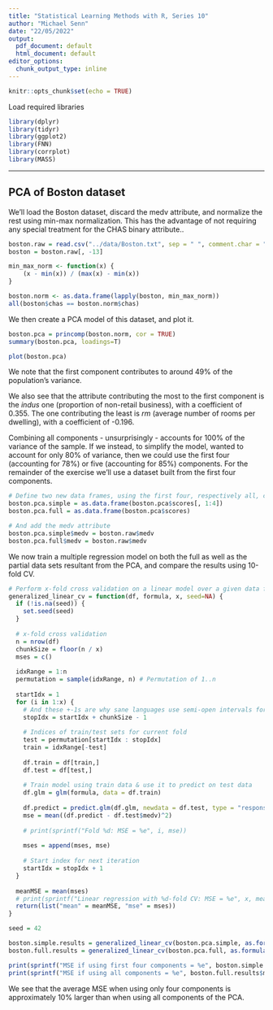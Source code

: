 ```yaml
---
title: "Statistical Learning Methods with R, Series 10"
author: "Michael Senn"
date: "22/05/2022"
output:
  pdf_document: default
  html_document: default
editor_options: 
  chunk_output_type: inline
---
```


```r
knitr::opts_chunk$set(echo = TRUE)
```

Load required libraries

```r
library(dplyr)
library(tidyr)
library(ggplot2)
library(FNN)
library(corrplot)
library(MASS)
```

------------------------------------------------------------------------

## PCA of Boston dataset

We'll load the Boston dataset, discard the medv attribute, and normalize the rest using min-max normalization. This has the advantage of not requiring any special treatment for the CHAS binary attribute..
```r
boston.raw = read.csv("../data/Boston.txt", sep = " ", comment.char = "#")
boston = boston.raw[, -13]

min_max_norm <- function(x) {
    (x - min(x)) / (max(x) - min(x))
}

boston.norm <- as.data.frame(lapply(boston, min_max_norm))
all(boston$chas == boston.norm$chas)
```


We then create a PCA model of this dataset, and plot it.
```r
boston.pca = princomp(boston.norm, cor = TRUE)
summary(boston.pca, loadings=T)
```
```r
plot(boston.pca)
```

We note that the first component contributes to around 49% of the population's variance.

We also see that the attribute contributing the most to the first component is the *indus* one (proportion of non-retail business), with a coefficient of 0.355. The one contributing the least is *rm* (average number of rooms per dwelling), with a coefficient of -0.196.

Combining all components - unsurprisingly - accounts for 100% of the variance of the sample. If we instead, to simplify the model, wanted to account for only 80% of variance, then we could use the first four (accounting for 78%) or five (accounting for 85%) components. For the remainder of the exercise we'll use a dataset built from the first four components.

```r
# Define two new data frames, using the first four, respectively all, components of the PCA.
boston.pca.simple = as.data.frame(boston.pca$scores[, 1:4])
boston.pca.full = as.data.frame(boston.pca$scores)

# And add the medv attribute
boston.pca.simple$medv = boston.raw$medv
boston.pca.full$medv = boston.raw$medv
```

We now train a multiple regression model on both the full as well as the partial data sets resultant from the PCA, and compare the results using 10-fold CV.

```r
# Perform x-fold cross validation on a linear model over a given data frame
generalized_linear_cv = function(df, formula, x, seed=NA) {
  if (!is.na(seed)) {
    set.seed(seed)
  }
  
  # x-fold cross validation
  n = nrow(df)
  chunkSize = floor(n / x)
  mses = c()
  
  idxRange = 1:n
  permutation = sample(idxRange, n) # Permutation of 1..n
  
  startIdx = 1
  for (i in 1:x) {
    # And these +-1s are why sane languages use semi-open intervals for indexing of collections
    stopIdx = startIdx + chunkSize - 1
    
    # Indices of train/test sets for current fold
    test = permutation[startIdx : stopIdx]
    train = idxRange[-test]
    
    df.train = df[train,]
    df.test = df[test,]
    
    # Train model using train data & use it to predict on test data
    df.glm = glm(formula, data = df.train)
    
    df.predict = predict.glm(df.glm, newdata = df.test, type = "response")
    mse = mean((df.predict - df.test$medv)^2)
    
    # print(sprintf("Fold %d: MSE = %e", i, mse))
    
    mses = append(mses, mse)
    
    # Start index for next iteration
    startIdx = stopIdx + 1
  }
  
  meanMSE = mean(mses)
  # print(sprintf("Linear regression with %d-fold CV: MSE = %e", x, meanMSE))
  return(list("mean" = meanMSE, "mse" = mses))
}
```


```r
seed = 42

boston.simple.results = generalized_linear_cv(boston.pca.simple, as.formula(medv ~ .), 10, seed)
boston.full.results = generalized_linear_cv(boston.pca.full, as.formula(medv ~ .), 10, seed)

print(sprintf("MSE if using first four components = %e", boston.simple.results$mean))
print(sprintf("MSE if using all components = %e", boston.full.results$mean))
```

We see that the average MSE when using only four components is approximately 10% larger than when using all components of the PCA.
